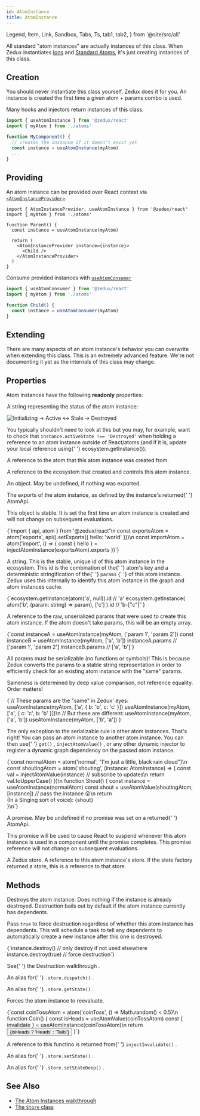 ```yaml
---
id: AtomInstance
title: AtomInstance
---
```


  Legend,
  Item,
  Link,
  Sandbox,
  Tabs,
  Ts,
  tab1,
  tab2,
} from '@site/src/all'

All standard "atom instances" are actually instances of this class. When Zedux instantiates [Ions](Ion) and [Standard Atoms](Atom), it's just creating instances of this class.

## Creation

You should never instantiate this class yourself. Zedux does it for you. An instance is created the first time a given atom + params combo is used.

Many hooks and injectors return instances of this class.

```ts
import { useAtomInstance } from '@zedux/react'
import { myAtom } from './atoms'

function MyComponent() {
  // creates the instance if it doesn't exist yet
  const instance = useAtomInstance(myAtom)
  ...
}
```

## Providing

An atom instance can be provided over React context via [`<AtomInstanceProvider>`](../components/AtomInstanceProvider).

```tsx
import { AtomInstanceProvider, useAtomInstance } from '@zedux/react'
import { myAtom } from './atoms'

function Parent() {
  const instance = useAtomInstance(myAtom)

  return (
    <AtomInstanceProvider instance={instance}>
      <Child />
    </AtomInstanceProvider>
  )
}
```

Consume provided instances with [`useAtomConsumer`](../hooks/useAtomConsumer)

```ts
import { useAtomConsumer } from '@zedux/react'
import { myAtom } from './atoms'

function Child() {
  const instance = useAtomConsumer(myAtom)
}
```

## Extending

There are many aspects of an atom instance's behavior you can overwrite when extending this class. This is an extremely advanced feature. We're not documenting it yet as the internals of this class may change.

## Properties

Atom instances have the following **readonly** properties:

<Legend>
  <Item name="activeState">
    <p>A string representing the status of the atom instance:</p>
    <div>
      <img
        alt="Initializing -> Active <-> Stale -> Destroyed"
        src={useBaseUrl('/img/diagrams/active-state-machine.png')}
      />
    </div>
    <p>
      You typically shouldn't need to look at this but you may, for example,
      want to check that <code>instance.activeState !== 'Destroyed'</code> when
      holding a reference to an atom instance outside of React/atoms (and if it
      is, update your local reference using{' '}
      <Link to="Ecosystem#getinstance">ecosystem.getInstance()</Link>).
    </p>
  </Item>
  <Item name="atom">
    <p>
      A reference to the <Link to="Atom">atom</Link> that this atom instance was
      created from.
    </p>
  </Item>
  <Item name="ecosystem">
    <p>
      A reference to the <Link to="Ecosystem">ecosystem</Link> that created and
      controls this atom instance.
    </p>
  </Item>
  <Item name="exports">
    <p>An object. May be undefined, if nothing was exported.</p>
    <p>
      The exports of the atom instance, as defined by the instance's returned{' '}
      <Link to="AtomApi">AtomApi</Link>.
    </p>
    <p>
      This object is stable. It is set the first time an atom instance is
      created and will not change on subsequent evaluations.
    </p>
    <Ts>{`import { api, atom } from '@zedux/react'\n
const exportsAtom = atom('exports', api().setExports({ hello: 'world' }))\n
const importAtom = atom('import', () => {
  const { hello } = injectAtomInstance(exportsAtom).exports
})`}</Ts>
  </Item>
  <Item name="id">
    <p>
      A string. This is the stable, unique id of this atom instance in the
      ecosystem. This id is the combination of the{' '}
      <Link to="Atom#key">atom's key</Link> and a deterministic stringification
      of the{' '}
      <Link to="#params">
        <code>params</code>
      </Link>{' '}
      of this atom instance. Zedux uses this internally to identify this atom
      instance in the graph and atom instances cache.
    </p>
    <Ts>{`ecosystem.getInstance(atom('a', null)).id // 'a'
ecosystem.getInstance(
  atom('b', (param: string) => param),
  ['c']
).id // 'b-["c"]'`}</Ts>
  </Item>
  <Item name="params">
    <p>
      A reference to the raw, unserialized params that were used to create this
      atom instance. If the atom doesn't take params, this will be an empty
      array.
    </p>
    <Ts>{`const instanceA = useAtomInstance(myAtom, ['param 1', 'param 2'])
const instanceB = useAtomInstance(myAtom, ['a', 'b'])
instanceA.params // ['param 1', 'param 2']
instanceB.params // ['a', 'b']`}</Ts>
    <p>
      All params must be serializable (no functions or symbols)! This is because
      Zedux converts the params to a stable string representation in order to
      efficiently check for an existing atom instance with the "same" params.
    </p>
    <p>
      Sameness is determined by deep value comparison, not reference equality.
      Order matters!
    </p>
    <Ts>{`// These params are the "same" in Zedux' eyes:
useAtomInstance(myAtom, ['a', { b: 'b', c: 'c' }])
useAtomInstance(myAtom, ['a', { c: 'c', b: 'b' }])\n
// But these are different:
useAtomInstance(myAtom, ['a', 'b'])
useAtomInstance(myAtom, ['b', 'a'])`}</Ts>
    <p>
      The only exception to the serializable rule is other atom instances.
      That's right! You can pass an atom instance to another atom instance. You
      can then use{' '}
      <Link to="../types/AtomGetters#get">
        <code>get()</code>
      </Link>
      , <Link to="../injectors/injectAtomValue">
        <code>injectAtomValue()</code>
      </Link>, or any other dynamic injector to register a <Link to="../glossary#dynamic-graph-dependency">
        dynamic graph dependency
      </Link> on the passed atom instance.
    </p>
    <Sandbox
      ecosystemId="AtomInstance/shout"
      resultVar="Shout"
    >{`const normalAtom = atom('normal', "I'm just a little, black rain cloud")\n
const shoutingAtom = atom('shouting', (instance: AtomInstance<string>) => {
  const val = injectAtomValue(instance) // subscribe to updates\n
  return val.toUpperCase()
})\n
function Shout() {
  const instance = useAtomInstance(normalAtom)
  const shout = useAtomValue(shoutingAtom, [instance]) // pass the instance 😮\n
  return <div>(In a Singing sort of voice): {shout}</div>
}\n`}</Sandbox>
  </Item>
  <Item name="promise">
    <p>
      A promise. May be undefined if no promise was set on a returned{' '}
      <Link to="AtomApi">AtomApi</Link>.
    </p>
    <p>
      This promise will be used to cause React to suspend whenever this atom
      instance is used in a component until the promise completes. This promise
      reference will not change on subsequent evaluations.
    </p>
  </Item>
  <Item name="store">
    <p>
      A Zedux <Link to="Store">store</Link>. A reference to this atom instance's
      store. If the state factory returned a store, this is a reference to that
      store.
    </p>
  </Item>
</Legend>

## Methods

<Legend>
  <Item name="destroy">
    <p>
      Destroys the atom instance. Does nothing if the instance is already
      destroyed. Destruction bails out by default if the atom instance currently
      has dependents.
    </p>
    <p>
      Pass <code>true</code> to force destruction regardless of whether this
      atom instance has dependents. This will schedule a task to tell any
      dependents to automatically create a new instance after this one is
      destroyed.
    </p>
    <Ts>{`instance.destroy() // only destroy if not used elsewhere
instance.destroy(true) // force destruction`}</Ts>
    <p>
      See{' '}
      <Link to="../../walkthrough/destruction">
        the Destruction walkthrough
      </Link>
      .
    </p>
  </Item>
  <Item name="dispatch">
    <p>
      An alias for{' '}
      <Link to="Store#dispatch">
        <code>.store.dispatch()</code>
      </Link>
      .
    </p>
  </Item>
  <Item name="getState">
    <p>
      An alias for{' '}
      <Link to="Store#getstate">
        <code>.store.getState()</code>
      </Link>
      .
    </p>
  </Item>
  <Item name="invalidate">
    <p>Forces the atom instance to reevaluate.</p>
    <Sandbox
      ecosystemId="AtomInstance/invalidate"
      resultVar="Coin"
    >{`const coinTossAtom = atom('coinToss', () => Math.random() < 0.5)\n
function Coin() {
  const isHeads = useAtomValue(coinTossAtom)
  const { invalidate } = useAtomInstance(coinTossAtom)\n
  return <button onClick={invalidate}>{isHeads ? 'Heads' : 'Tails'}</button>
}`}</Sandbox>
    <p>
      A reference to this functino is returned from{' '}
      <Link to="../injectors/injectInvalidate">
        <code>injectInvalidate()</code>
      </Link>
      .
    </p>
  </Item>
  <Item name="setState">
    <p>
      An alias for{' '}
      <Link to="Store#setstate">
        <code>.store.setState()</code>
      </Link>
      .
    </p>
  </Item>
  <Item name="setStateDeep">
    <p>
      An alias for{' '}
      <Link to="Store#setstatedeep">
        <code>.store.setStateDeep()</code>
      </Link>
      .
    </p>
  </Item>
</Legend>

## See Also

- [The Atom Instances walkthrough](../../walkthrough/atom-instances)
- [The `Store` class](Store)
